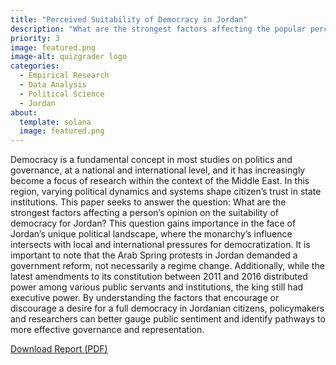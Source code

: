 ```yaml
---
title: "Perceived Suitability of Democracy in Jordan"
description: "What are the strongest factors affecting the popular perception of the suitability of democracy in Jordan?"
priority: 3
image: featured.png
image-alt: quizgrader logo
categories:
  - Empirical Research
  - Data Analysis
  - Political Science
  - Jordan
about:
  template: solana
  image: featured.png
---
```


Democracy is a fundamental concept in most studies on politics and governance, at a national and international level, and it has increasingly become a focus of research within the context of the Middle East. In this region, varying political dynamics and systems shape citizen’s trust in state institutions. This paper seeks to answer the question: What are the strongest factors affecting a person’s opinion on the suitability of democracy for Jordan? This question gains importance in the face of Jordan’s unique political landscape, where the monarchy’s influence intersects with local and international pressures for democratization. It is important to note that the Arab Spring protests in Jordan demanded a government reform, not necessarily a regime change. Additionally, while the latest amendments to its constitution between 2011 and 2016 distributed power among various public servants and institutions, the king still had executive power. By understanding the factors that encourage or discourage a desire for a full democracy in Jordanian citizens, policymakers and researchers can better gauge public sentiment and identify pathways to more effective governance and representation.

<a href="Suitability of Democracy.pdf" download> Download Report (PDF)</a>

</p>
